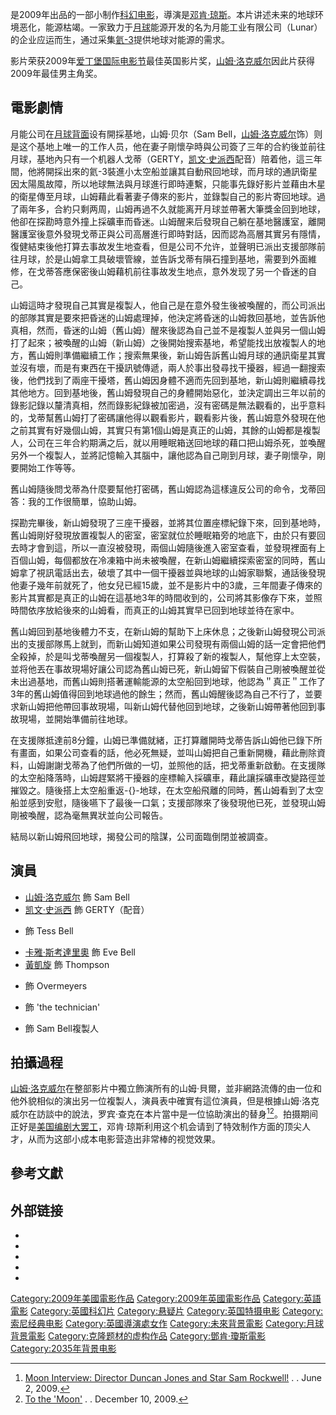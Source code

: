 {{noteTA
|G1=Movie
|G2=Show
|T=zh-cn:月球 (电影);zh-tw:2009月球漫遊;zh-hk:月劫餘生;
|1=zh-hans:克隆人;zh-hant:複製人;
}}
{{Otheruses|subject=一部电影|other=与其同名的其他主题|月球 (消歧义)}}
{{Infobox Film
| name           = -{zh-cn:月球;zh-tw:2009月球漫遊;zh-hk:月劫餘生;}-
| original_name  = ''Moon''
| image          = Moon (2008) film poster.jpg
| image_size     = 
| caption        = 
| director       = [[邓肯·琼斯|邓肯·琼斯]]
| producer       = Stuart Fenegan<br />{{link-en|Trudie Styler|Trudie Styler}}
| writer         = 内森·帕克（Nathan Parker）
| story         = 邓肯·琼斯
| starring       = [[山姆·洛克威尔|山姆·洛克威尔]]<br />[[凯文·史派西|凯文·史派西]]<br />[[卡雅·斯考達里奧|卡雅·斯考達里奧]]<br />{{link-en|多米妮克·麦克艾丽戈特|Dominique McElligott}}<br />{{link-en|班尼迪特·王|Benedict Wong}}<br />{{link-en|麥特·貝里|Matt Berry}}<br />{{link-en|麥爾坎·史都華|Malcolm Stewart (actor)}}
| music          = [[克林特·曼塞尔|克林特·曼塞尔]]
| cinematography = Gary Shaw
| editing        = Nicolas Gaster
| studio         = [[Stage_6_Films|Stage 6 Films]]
| distributor    = [[索尼經典電影|索尼經典電影]]
| released       = 2009年1月23日{{small|（[[辛丹斯電影節|辛丹斯電影節]]）}}<br />2009年7月17日{{small|（英國）}}
| runtime        = 97分钟
| country        = 美國
| language       = 英语
| budget         = $5,000,000
| gross          = $9,760,104<ref>{{cite web |url=http://boxofficemojo.com/movies/?id=moon09.htm |title=Moon (2009) |publisher=[[Box_Office_Mojo|Box Office Mojo]] |accessdate=5 November 2009 |archive-date=2012-03-31 |archive-url=https://www.webcitation.org/66Z4biIoU?url=http://boxofficemojo.com/movies/?id=moon09.htm |dead-url=no }}</ref> (全球)
| cn_name               = 月球
| hk_name               = 月劫餘生
| tw_name               = 2009月球漫遊
}}
{{作品名稱|name=''Moon''|hk=月劫餘生|tw=2009月球漫遊|cn=月球}}是2009年出品的一部小制作[[科幻电影|科幻电影]]，導演是[[邓肯·琼斯|邓肯·琼斯]]。本片讲述未来的地球环境恶化，能源枯竭。一家致力于[[月球|月球]]能源开发的名为月能工业有限公司（Lunar）的企业应运而生，通过采集[[氦-3|氦-3]]提供地球对能源的需求。

影片荣获2009年[[爱丁堡国际电影节|爱丁堡国际电影节]]最佳英国影片奖，[[山姆·洛克威尔|山姆·洛克威尔]]因此片获得2009年{{link-en|西雅图国际电影节|Seattle International Film Festival}}最佳男主角奖。

== 電影劇情 ==
月能公司在[[月球背面|月球背面]]设有開採基地，山姆·贝尔（Sam Bell，[[山姆·洛克威尔|山姆·洛克威尔]]饰）则是这个基地上唯一的工作人员，他在妻子剛懷孕時與公司簽了三年的合約後並前往月球，基地內只有一个机器人戈蒂（GERTY，[[凯文·史派西|凯文·史派西]]配音）陪着他，這三年間，他將開採出來的氦-3裝進小太空船並讓其自動飛回地球，而月球的通訊衛星因太陽風故障，所以地球無法與月球進行即時連繫，只能事先錄好影片並藉由木星的衛星傳至月球，山姆藉此看著妻子傳來的影片，並錄製自己的影片寄回地球。過了兩年多，合約只剩两周，山姆再過不久就能离开月球並帶著大筆獎金回到地球，他卻在探勘時意外撞上採礦車而昏迷。山姆醒来后發現自己躺在基地醫護室，離開醫護室後意外發現戈蒂正與公司高層進行即時對話，因而認為高層其實另有隱情，復健結束後他打算去事故发生地查看，但是公司不允许，並聲明已派出支援部隊前往月球，於是山姆拿工具破壞管線，並告訴戈蒂有隕石撞到基地，需要到外面維修，在戈蒂答應保密後山姆藉机前往事故发生地点，意外发现了另一个昏迷的自己。

山姆這時才發現自己其實是複製人，他自己是在意外發生後被喚醒的，而公司派出的部隊其實是要來把昏迷的山姆處理掉，他決定將昏迷的山姆救回基地，並告訴他真相，然而，昏迷的山姆（舊山姆）醒來後認為自己並不是複製人並與另一個山姆打了起來；被喚醒的山姆（新山姆）之後開始搜索基地，希望能找出放複製人的地方，舊山姆則準備繼續工作；搜索無果後，新山姆告訴舊山姆月球的通訊衛星其實並沒有壞，而是有東西在干擾訊號傳遞，兩人於事出發尋找干擾器，經過一翻搜索後，他們找到了兩座干擾塔，舊山姆因身體不適而先回到基地，新山姆則繼續尋找其他地方。回到基地後，舊山姆發現自己的身體開始惡化，並決定調出三年以前的錄影記錄以釐清真相，然而錄影紀錄被加密過，沒有密碼是無法觀看的，出乎意料的，戈蒂幫舊山姆打了密碼讓他得以觀看影片，觀看影片後，舊山姆意外發現在他之前其實有好幾個山姆，其實只有第1個山姆是真正的山姆，其餘的山姆都是複製人，公司在三年合約期满之后，就以用睡眠箱送回地球的藉口把山姆杀死，並喚醒另外一个複製人，並將記憶輸入其腦中，讓他認為自己剛到月球，妻子剛懷孕，剛要開始工作等等。

舊山姆隨後問戈蒂為什麼要幫他打密碼，舊山姆認為這樣違反公司的命令，戈蒂回答：我的工作很簡單，協助山姆。

探勘完畢後，新山姆發現了三座干擾器，並將其位置座標紀錄下來，回到基地時，舊山姆剛好發現放置複製人的密室，密室就位於睡眠箱旁的地底下，由於只有要回去時才會到這，所以一直沒被發現，兩個山姆隨後進入密室查看，並發現裡面有上百個山姆，每個都放在冷凍箱中尚未被喚醒，在新山姆繼續探索密室的同時，舊山姆拿了視訊電話出去，破壞了其中一個干擾器並與地球的山姆家聯繫，通話後發現他妻子幾年前就死了，他女兒已經15歲，並不是影片中的3歲，三年間妻子傳來的影片其實都是真正的山姆在這基地3年的時間收到的，公司將其影像存下來，並照時間依序放給後來的山姆看，而真正的山姆其實早已回到地球並待在家中。

舊山姆回到基地後體力不支，在新山姆的幫助下上床休息；之後新山姆發現公司派出的支援部隊馬上就到，而新山姆知道如果公司發現有兩個山姆的話一定會把他們全殺掉，於是叫戈蒂喚醒另一個複製人，打算殺了新的複製人，幫他穿上太空裝，並将他丟在事故現場好讓公司認為舊山姆已死，新山姆留下假裝自己剛被喚醒並從未出過基地，而舊山姆則搭著運輸能源的太空船回到地球，他認為＂真正＂工作了3年的舊山姆值得回到地球過他的餘生；然而，舊山姆醒後認為自己不行了，並要求新山姆把他帶回事故現場，叫新山姆代替他回到地球，之後新山姆帶著他回到事故現場，並開始準備前往地球。

在支援隊抵達前8分鐘，山姆已準備就緒，正打算離開時戈蒂告訴山姆他已錄下所有畫面，如果公司查看的話，他必死無疑，並叫山姆把自己重新開機，藉此刪除資料，山姆謝謝戈蒂為了他們所做的一切，並照他的話，把戈蒂重新啟動。在支援隊的太空船降落時，山姆趕緊將干擾器的座標輸入採礦車，藉此讓採礦車改變路徑並摧毀之。隨後搭上太空船重返-{}-地球，在太空船飛離的同時，舊山姆看到了太空船並感到安慰，隨後嚥下了最後一口氣；支援部隊來了後發現他已死，並發現山姆剛被喚醒，認為毫無異狀並向公司報告。

結局以新山姆飛回地球，揭發公司的陰謀，公司面臨倒閉並被調查。

== 演員 ==
* [[山姆·洛克威尔|山姆·洛克威尔]] 飾 Sam Bell
* [[凯文·史派西|凯文·史派西]] 飾 GERTY（配音）
* {{link-en|多米妮克·麦克艾丽戈特|Dominique McElligott}} 飾 Tess Bell
* [[卡雅·斯考達里奧|卡雅·斯考達里奧]] 飾 Eve Bell
* [[黃凱旋|黃凱旋]] 飾 Thompson
* {{link-en|麥特·貝里|Matt Berry}} 飾 Overmeyers
* {{link-en|麥爾坎·史都華|Malcolm Stewart (actor)}} 飾 'the technician'
* {{link-en|罗宾·查克|Robin Chalk}} 飾 Sam Bell複製人

== 拍攝過程 ==
[[山姆·洛克威尔|山姆·洛克威尔]]在整部影片中獨立飾演所有的山姆·貝爾，並非網路流傳的由一位和他外貌相似的{{link-en|罗宾·查克|Robin Chalk}}演出另一位複製人，演員表中確實有這位演員，但是根據山姆·洛克威尔在訪談中的說法，罗宾·查克在本片當中是一位協助演出的替身<ref>[http://bloody-disgusting.com/news/16368/moon-interview-director-duncan-jones-and-star-sam-rockwell/ Moon Interview: Director Duncan Jones and Star Sam Rockwell!] {{Wayback|url=http://bloody-disgusting.com/news/16368/moon-interview-director-duncan-jones-and-star-sam-rockwell/ |date=20191206222558 }}. {{link-en|Bloody Disgusting|Bloody Disgusting}}. June 2, 2009.</ref><ref>[http://www.backstage.com/interview/to-the-moon/ To the 'Moon'] {{Wayback|url=http://www.backstage.com/interview/to-the-moon/ |date=20160814102102 }}. {{link-en|Backstage|Backstage (magazine)}}. December 10, 2009.</ref>。拍摄期间正好是[[2007年－2008年美国编剧协会大罢工|美国编剧大罢工]]，邓肯·琼斯利用这个机会请到了特效制作方面的顶尖人才，从而为这部小成本电影营造出非常棒的视觉效果。

== 參考文獻 ==
<div class="references-small">
<references></references>
</div>

== 外部链接 ==
* {{Official_website|http://www.sonyclassics.com/moon/}}{{en}}
* {{imdb title|id=1182345|title=Moon}}
* {{Rotten Tomatoes|10009075-moon|title=Moon}}
* {{douban|title=Moon}}
* {{mtime|85186|Moon}}

{{Duncan Jones}}
{{英國獨立電影獎最佳獨立英國影片}}
{{DEFAULTSORT:Moon}}
[[Category:2009年美國電影作品|Category:2009年美國電影作品]]
[[Category:2009年英國電影作品|Category:2009年英國電影作品]]
[[Category:英語電影|Category:英語電影]]
[[Category:英國科幻片|Category:英國科幻片]]
[[Category:悬疑片|Category:悬疑片]]
[[Category:英国特摄电影|Category:英国特摄电影]]
[[Category:索尼经典电影|Category:索尼经典电影]]
[[Category:英國導演處女作|Category:英國導演處女作]]
[[Category:未來背景電影|Category:未來背景電影]]
[[Category:月球背景電影|Category:月球背景電影]]
[[Category:克隆题材的虚构作品|Category:克隆题材的虚构作品]]
[[Category:鄧肯·瓊斯電影|Category:鄧肯·瓊斯電影]]
[[Category:2035年背景电影|Category:2035年背景电影]]